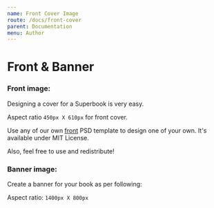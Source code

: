 ```yaml
---
name: Front Cover Image
route: /docs/front-cover
parent: Documentation
menu: Author
---
```


# Front & Banner

### Front image:

Designing a cover for a Superbook is very easy.

Aspect ratio `450px X 610px` for front cover.

Use any of our own [front](https://github.com/marvindanig/official-handbook/blob/master/assets/images/cover.psd) PSD template to design one of your own. It's available under MIT License.

Also, feel free to use and redistribute!

### Banner image:

Create a banner for your book as per following:

Aspect ratio: `1400px X 800px`

